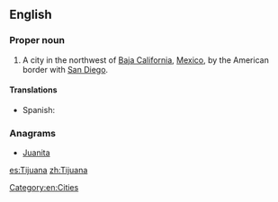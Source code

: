 ==English==
{{wikipedia}}

===Proper noun===
{{en-proper noun}}

# A city in the northwest of [[Baja California]], [[Mexico]], by the American border with [[San Diego]].

====Translations====
{{trans-top|a city in Mexico}}
* Spanish: {{t+|es|Tijuana|f}}
{{trans-mid}}
{{trans-bottom}}

===Anagrams===
* [[Juanita#English|Juanita]]

[[Category:en:Cities]]

[[es:Tijuana]]
[[zh:Tijuana]]
